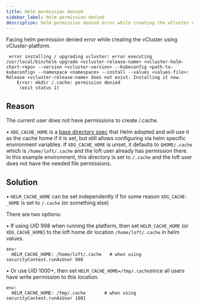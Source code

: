 ```yaml
---
title: Helm permission denied
sidebar_label: helm permission denied
description: helm permission denied error while creating the vCluster using vCluster-platform.
---
```



Facing helm permission denied error while creating the vCluster using vCluster-platform.

```
 error installing / upgrading vcluster: error executing /usr/local/bin/helm upgrade <vcluster-release-name> <vcluster-helm-chart-repo> --version <vcluster-version> --kubeconfig <path-to-kubeconfig> --namespace <namespace> --install --values <values-file>: Release <vcluster-release-name> does not exist. Installing it now.
    Error: mkdir /.cache: permission denied
     (exit status 1)
```

## Reason

The current user does not have permissions to create ​/.cache.

• `​XDG­_CACHE­_HOME`​ is a [base directory spec](https://specifications.freedesktop.org/basedir-spec/latest/) that Helm adopted and will use it as the cache home if it is set, but still allows configuring via helm specific environment variables. If `​XDG­_CACHE­_HOME`​ is unset, it defaults to `​$HOME/.cache`​ which is `​/home/loft/.cache`​ and the loft user already has permission there. In this example environment, this directory is set to `​/.cache​` and the loft user does not have the needed file permissions.

## Solution

• `​HELM­_CACHE­_HOME​` can be set independently if for some reason `​XDG­_CACHE­_HOME`​ is set to `/.cache` (or something else)

There are two options:

• If using UID 998 when running the platform, then set `​HELM­_CACHE­_HOME`​ (or `​XDG­_CACHE­_HOME`​) to the loft home dir location `​/home/loft/.cache`​ in helm values.
```
env:
  HELM­_CACHE­_HOME: /home/loft/.cache   # when using securityContext.runAsUser 998
```

• Or use UID 1000+, then set `​HELM­_CACHE­_HOME=/tmp/.cache`​ since all users have write permission to this location.

```
env:
  HELM­_CACHE­_HOME: /tmp/.cache       # when using securityContext.runAsUser 1001
```
